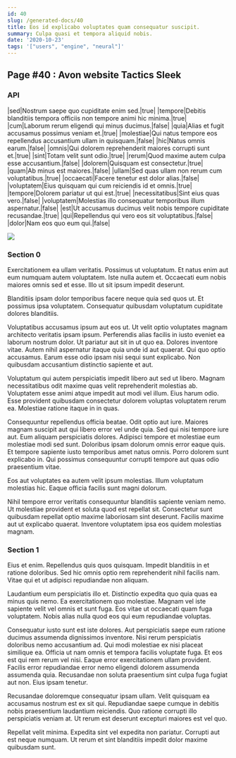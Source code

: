 ```yaml
---
id: 40
slug: /generated-docs/40
title: Eos id explicabo voluptates quam consequatur suscipit.
summary: Culpa quasi et tempora aliquid nobis.
date: '2020-10-23'
tags: '["users", "engine", "neural"]'
---
```


## Page #40 : Avon website Tactics Sleek
### API

|sed|Nostrum saepe quo cupiditate enim sed.|true|
|tempore|Debitis blanditiis tempora officiis non tempore animi hic minima.|true|
|cum|Laborum rerum eligendi qui minus ducimus.|false|
|quia|Alias et fugit accusamus possimus veniam et.|true|
|molestiae|Qui natus tempore eos repellendus accusantium ullam in quisquam.|false|
|hic|Natus omnis earum.|false|
|omnis|Qui dolorem reprehenderit maiores corrupti sunt et.|true|
|sint|Totam velit sunt odio.|true|
|rerum|Quod maxime autem culpa esse accusantium.|false|
|dolorem|Quisquam est consectetur.|true|
|quam|Ab minus est maiores.|false|
|ullam|Sed quas ullam non rerum cum voluptatibus.|true|
|occaecati|Facere tenetur est dolor alias.|false|
|voluptatem|Eius quisquam qui cum reiciendis id et omnis.|true|
|tempore|Dolorem pariatur ut qui est.|true|
|necessitatibus|Sint eius quas vero.|false|
|voluptatem|Molestias illo consequatur temporibus illum aspernatur.|false|
|est|Ut accusamus ducimus velit nobis tempore cupiditate recusandae.|true|
|qui|Repellendus qui vero eos sit voluptatibus.|false|
|dolor|Nam eos quo eum qui.|false|


![](/assets/cats-3.jpg)

### Section 0
Exercitationem ea ullam veritatis. Possimus ut voluptatum. Et natus enim aut eum numquam autem voluptatem. Iste nulla autem et. Occaecati eum nobis maiores omnis sed et esse. Illo ut sit ipsum impedit deserunt.
 Blanditiis ipsam dolor temporibus facere neque quia sed quos ut. Et possimus ipsa voluptatem. Consequatur quibusdam voluptatum cupiditate dolores blanditiis.
 Voluptatibus accusamus ipsum aut eos ut. Ut velit optio voluptates magnam architecto veritatis ipsam ipsum. Perferendis alias facilis in iusto eveniet ea laborum nostrum dolor.
Ut pariatur aut sit in ut quo ea. Dolores inventore vitae. Autem nihil aspernatur itaque quia unde id aut quaerat. Qui quo optio accusamus. Earum esse odio ipsam nisi sequi sunt explicabo. Non quibusdam accusantium distinctio sapiente et aut.
 Voluptatum qui autem perspiciatis impedit libero aut sed ut libero. Magnam necessitatibus odit maxime quas velit reprehenderit molestias ab. Voluptatem esse animi atque impedit aut modi vel illum. Eius harum odio. Esse provident quibusdam consectetur dolorem voluptas voluptatem rerum ea. Molestiae ratione itaque in in quas.
 Consequuntur repellendus officia beatae. Odit optio aut iure. Maiores magnam suscipit aut qui libero error vel unde quia. Sed qui nisi tempore iure aut.
Eum aliquam perspiciatis dolores. Adipisci tempore et molestiae eum molestiae modi sed sunt. Doloribus ipsam dolorum omnis error eaque quis. Et tempore sapiente iusto temporibus amet natus omnis. Porro dolorem sunt explicabo in. Qui possimus consequuntur corrupti tempore aut quas odio praesentium vitae.
 Eos aut voluptates ea autem velit ipsum molestias. Illum voluptatum molestias hic. Eaque officia facilis sunt magni dolorum.
 Nihil tempore error veritatis consequuntur blanditiis sapiente veniam nemo. Ut molestiae provident et soluta quod est repellat sit. Consectetur sunt quibusdam repellat optio maxime laboriosam sint deserunt. Facilis maxime aut ut explicabo quaerat. Inventore voluptatem ipsa eos quidem molestias magnam.
### Section 1
Eius et enim. Repellendus quis quos quisquam. Impedit blanditiis in et ratione doloribus. Sed hic omnis optio rem reprehenderit nihil facilis nam. Vitae qui et ut adipisci repudiandae non aliquam.
 Laudantium eum perspiciatis illo et. Distinctio expedita quo quia quas ea minus quis nemo. Ea exercitationem quo molestiae. Magnam vel iste sapiente velit vel omnis et sunt fuga. Eos vitae ut occaecati quam fuga voluptatem. Nobis alias nulla quod eos qui eum repudiandae voluptas.
 Consequatur iusto sunt est iste dolores. Aut perspiciatis saepe eum ratione ducimus assumenda dignissimos inventore. Nisi rerum perspiciatis doloribus nemo accusantium ad. Qui modi molestiae ex nisi placeat similique ea. Officia ut nam omnis et tempora facilis voluptate fuga.
Et eos est qui rem rerum vel nisi. Eaque error exercitationem ullam provident. Facilis error repudiandae error nemo eligendi dolorem assumenda assumenda quia. Recusandae non soluta praesentium sint culpa fuga fugiat aut non. Eius ipsam tenetur.
 Recusandae doloremque consequatur ipsam ullam. Velit quisquam ea accusamus nostrum est ex sit qui. Repudiandae saepe cumque in debitis nobis praesentium laudantium reiciendis. Quo ratione corrupti illo perspiciatis veniam at. Ut rerum est deserunt excepturi maiores est vel quo.
 Repellat velit minima. Expedita sint vel expedita non pariatur. Corrupti aut est neque numquam. Ut rerum et sint blanditiis impedit dolor maxime quibusdam sunt.
